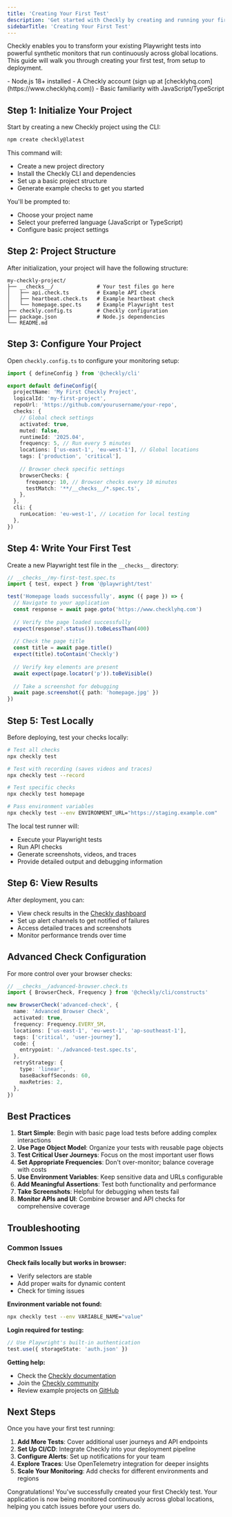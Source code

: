 ```yaml
---
title: 'Creating Your First Test'
description: 'Get started with Checkly by creating and running your first Playwright test for application monitoring'
sidebarTitle: 'Creating Your First Test'
---
```


Checkly enables you to transform your existing Playwright tests into powerful synthetic monitors that run continuously across global locations. This guide will walk you through creating your first test, from setup to deployment.

<AccordionGroup>
<Accordion title="Prerequisites">
- Node.js 18+ installed
- A Checkly account (sign up at [checklyhq.com](https://www.checklyhq.com))
- Basic familiarity with JavaScript/TypeScript
</Accordion>
</AccordionGroup>


## Step 1: Initialize Your Project

Start by creating a new Checkly project using the CLI:

```bash Terminal
npm create checkly@latest
```

This command will:
- Create a new project directory
- Install the Checkly CLI and dependencies
- Set up a basic project structure
- Generate example checks to get you started

You'll be prompted to:
- Choose your project name
- Select your preferred language (JavaScript or TypeScript)
- Configure basic project settings

## Step 2: Project Structure

After initialization, your project will have the following structure:

```
my-checkly-project/
├── __checks__/              # Your test files go here
│   ├── api.check.ts         # Example API check
│   ├── heartbeat.check.ts   # Example heartbeat check
│   └── homepage.spec.ts     # Example Playwright test
├── checkly.config.ts        # Checkly configuration
├── package.json             # Node.js dependencies
└── README.md
```

## Step 3: Configure Your Project

Open `checkly.config.ts` to configure your monitoring setup:

```ts Checkly.config.ts
import { defineConfig } from '@checkly/cli'

export default defineConfig({
  projectName: 'My First Checkly Project',
  logicalId: 'my-first-project',
  repoUrl: 'https://github.com/yourusername/your-repo',
  checks: {
    // Global check settings
    activated: true,
    muted: false,
    runtimeId: '2025.04',
    frequency: 5, // Run every 5 minutes
    locations: ['us-east-1', 'eu-west-1'], // Global locations
    tags: ['production', 'critical'],
    
    // Browser check specific settings
    browserChecks: {
      frequency: 10, // Browser checks every 10 minutes
      testMatch: '**/__checks__/*.spec.ts',
    },
  },
  cli: {
    runLocation: 'eu-west-1', // Location for local testing
  },
})
```

## Step 4: Write Your First Test

Create a new Playwright test file in the `__checks__` directory:

```ts Playwright.test.ts
// __checks__/my-first-test.spec.ts
import { test, expect } from '@playwright/test'

test('Homepage loads successfully', async ({ page }) => {
  // Navigate to your application
  const response = await page.goto('https://www.checklyhq.com')
  
  // Verify the page loaded successfully
  expect(response?.status()).toBeLessThan(400)
  
  // Check the page title
  const title = await page.title()
  expect(title).toContain('Checkly')
  
  // Verify key elements are present
  await expect(page.locator('p')).toBeVisible()
  
  // Take a screenshot for debugging
  await page.screenshot({ path: 'homepage.jpg' })
})

```

## Step 5: Test Locally

Before deploying, test your checks locally:

```bash Terminal
# Test all checks
npx checkly test

# Test with recording (saves videos and traces)
npx checkly test --record

# Test specific checks
npx checkly test homepage

# Pass environment variables
npx checkly test --env ENVIRONMENT_URL="https://staging.example.com"
```

The local test runner will:
- Execute your Playwright tests
- Run API checks
- Generate screenshots, videos, and traces
- Provide detailed output and debugging information

## Step 6: View Results

After deployment, you can:
- View check results in the [Checkly dashboard](https://app.checklyhq.com)
- Set up alert channels to get notified of failures
- Access detailed traces and screenshots
- Monitor performance trends over time

## Advanced Check Configuration

For more control over your browser checks:

```ts Checkly.config.ts
// __checks__/advanced-browser.check.ts
import { BrowserCheck, Frequency } from '@checkly/cli/constructs'

new BrowserCheck('advanced-check', {
  name: 'Advanced Browser Check',
  activated: true,
  frequency: Frequency.EVERY_5M,
  locations: ['us-east-1', 'eu-west-1', 'ap-southeast-1'],
  tags: ['critical', 'user-journey'],
  code: {
    entrypoint: './advanced-test.spec.ts',
  },
  retryStrategy: {
    type: 'linear',
    baseBackoffSeconds: 60,
    maxRetries: 2,
  },
})
```

## Best Practices

1. **Start Simple**: Begin with basic page load tests before adding complex interactions
2. **Use Page Object Model**: Organize your tests with reusable page objects
3. **Test Critical User Journeys**: Focus on the most important user flows
4. **Set Appropriate Frequencies**: Don't over-monitor; balance coverage with costs
5. **Use Environment Variables**: Keep sensitive data and URLs configurable
6. **Add Meaningful Assertions**: Test both functionality and performance
7. **Take Screenshots**: Helpful for debugging when tests fail
8. **Monitor APIs and UI**: Combine browser and API checks for comprehensive coverage

## Troubleshooting

### Common Issues

**Check fails locally but works in browser:**
- Verify selectors are stable
- Add proper waits for dynamic content
- Check for timing issues

**Environment variable not found:**
```bash Terminal
npx checkly test --env VARIABLE_NAME="value"
```

**Login required for testing:**
```ts Playwright.test.ts  
// Use Playwright's built-in authentication
test.use({ storageState: 'auth.json' })
```

**Getting help:**
- Check the [Checkly documentation](https://www.checklyhq.com/docs)
- Join the [Checkly community](https://www.checklyhq.com/slack)
- Review example projects on [GitHub](https://github.com/checkly)

## Next Steps

Once you have your first test running:

1. **Add More Tests**: Cover additional user journeys and API endpoints
2. **Set Up CI/CD**: Integrate Checkly into your deployment pipeline
3. **Configure Alerts**: Set up notifications for your team
4. **Explore Traces**: Use OpenTelemetry integration for deeper insights
5. **Scale Your Monitoring**: Add checks for different environments and regions

Congratulations! You've successfully created your first Checkly test. Your application is now being monitored continuously across global locations, helping you catch issues before your users do.